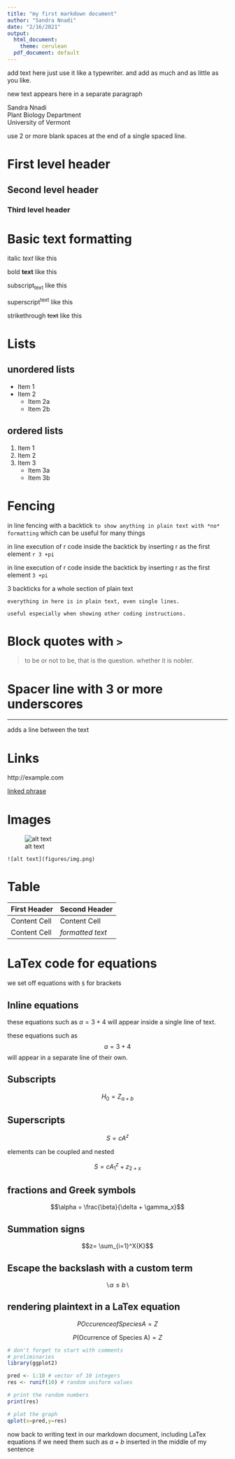 ```yaml
---
title: "my first markdown document"
author: "Sandra Nnadi"
date: "2/16/2021"
output:
  html_document: 
    theme: cerulean
  pdf_document: default
---
```


add text here just use it like a typewriter. and add as much and as little as you like.

new text appears here in a separate paragraph

Sandra Nnadi   
Plant Biology Department   
University of Vermont  

use 2 or more blank spaces at the end of a single spaced line.

# First level header

## Second level header

### Third level header

# Basic text formatting

italic *text* like this

bold **text** like this

subscript~text~ like this

superscript^text^ like this

strikethrough ~~text~~ like this

# Lists

## unordered lists

* Item 1
* Item 2
    + Item 2a
    + Item 2b
    
## ordered lists

1. Item 1
2. Item 2
3. Item 3
    + Item 3a
    + Item 3b
    
# Fencing

in line fencing with a backtick `to show anything in plain text with *no* formatting` which can be useful for many things

in line execution of r code inside the backtick by inserting r as the first element `r 3 +pi`

in line execution of r code inside the backtick by inserting r as the first element ` 3 +pi`

3 backticks for a whole section of plain text

```
everything in here is in plain text, even single lines.

useful especially when showing other coding instructions.
```

# Block quotes with `>`

> to be or not to be, that is the question. whether it is nobler.

# Spacer line with 3 or more underscores

___

adds a line between the text

# Links
http://example.com

[linked phrase](http://example.com)

# Images

![alt text](http://example.com/logo.png)

`![alt text](figures/img.png)`

# Table
First Header  | Second Header
------------- | -------------
Content Cell  | Content Cell
Content Cell  | *formatted text*

# LaTex code for equations

we set off equations with `$` for brackets

## Inline equations

these equations such as $a = 3 + 4$ will appear inside a single line of text.

these equations such as $$a = 3 + 4$$ will appear in a separate line of their own.

## Subscripts

$$H_0 = Z_{a + b}$$

## Superscripts

$$S = cA^z$$

elements can be coupled and nested

$$S=cA^z_1 + z_{2 + x}$$

## fractions and Greek symbols

$$\alpha = \frac{\beta}{\delta + \gamma_x}$$

## Summation signs

$$z= \sum_{i=1}^X{K}$$

## Escape the backslash with a custom term

$$\backslash \alpha \le b \backslash$$

## rendering plaintext in a LaTex equation

$$P{Occurence of Species A} = Z$$

$$P(\mbox{Ocurrence of Species A}) = Z$$

```r
# don't forget to start with comments
# preliminaries
library(ggplot2)

pred <- 1:10 # vector of 10 integers
res <- runif(10) # random uniform values

# print the random numbers
print(res)

# plot the graph
qplot(x=pred,y=res)

```

now back to writing text in our markdown document, including LaTex equations if we need them such as $a + b$ inserted in the middle of my sentence

